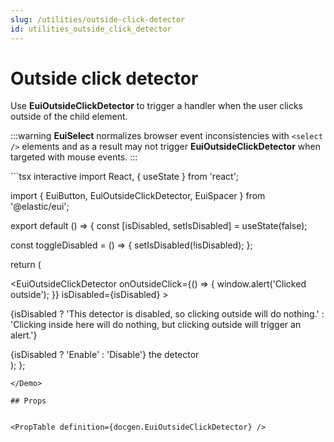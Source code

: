 ```yaml
---
slug: /utilities/outside-click-detector
id: utilities_outside_click_detector
---
```


# Outside click detector

Use **EuiOutsideClickDetector** to trigger a handler when the user clicks outside of the child element.

:::warning
**EuiSelect** normalizes browser event inconsistencies with `<select />` elements and as a result may not trigger **EuiOutsideClickDetector** when targeted with mouse events.
:::

<Demo>
```tsx interactive
import React, { useState } from 'react';

import { EuiButton, EuiOutsideClickDetector, EuiSpacer } from '@elastic/eui';

export default () => {
  const [isDisabled, setIsDisabled] = useState(false);

  const toggleDisabled = () => {
    setIsDisabled(!isDisabled);
  };

  return (
    <div>
      <EuiOutsideClickDetector
        onOutsideClick={() => {
          window.alert('Clicked outside');
        }}
        isDisabled={isDisabled}
      >
        <p>
          {isDisabled
            ? 'This detector is disabled, so clicking outside will do nothing.'
            : 'Clicking inside here will do nothing, but clicking outside will trigger an alert.'}
        </p>
      </EuiOutsideClickDetector>
      <EuiSpacer size="l" />
      <EuiButton onClick={toggleDisabled}>
        {isDisabled ? 'Enable' : 'Disable'} the detector
      </EuiButton>
    </div>
  );
};
```
</Demo>

## Props


<PropTable definition={docgen.EuiOutsideClickDetector} />

